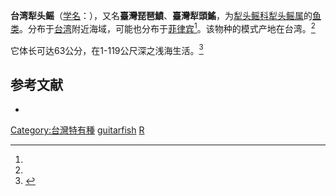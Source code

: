 {{speciesbox
| status = VU |  status_system = iucn3.1
| status_ref = <ref name=iucn>{{IUCN2010|version=2010.3| assessors = /s Compagno, L.J.V., Ishihara, H.  & Marshall, A.D. | year = 2006 | id = 60165 | title = Rhinobatos  formosensis  |downloaded =  2010-10-31}}</ref>
| image = Rhinobatos schlegelii 1838.jpg
| taxon=Rhinobatos formosensis
| authority = (Norman, 1926)<ref name='id5233'>{{cite web| url =http://www.bioinfo.cn/db05/BjdwSpecies.php?action=view&id=5233| title =台湾犁头鳐| work =《中国动物物种编目数据库》| publisher =中国科学院微生物研究所| author =中国科学院动物研究所| accessdate =2009-04-11| deadurl =yes| archiveurl =https://web.archive.org/web/20160305044006/http://www.bioinfo.cn/db05/BjdwSpecies.php?action=view&id=5233| archivedate =2016-03-05}}</ref>
}}

'''台湾犁头鳐'''（[[学名|学名]]：{{lang|la|''Rhinobatos formosensis''}}），又名'''臺灣琵琶鱝'''、'''臺灣犁頭鰩'''，为[[犁头鳐科|犁头鳐科]][[犁头鳐属|犁头鳐属]]的[[鱼类|鱼类]]。分布于[[台湾|台湾]]附近海域，可能也分布于[[菲律宾|菲律宾]]<ref name=iucn/>。该物种的模式产地在台湾。<ref name='id5233'/>

它体长可达63公分，在1-119公尺深之浅海生活。<ref  name=fishbase>{{FishBase species | genus = Rhinobatos | species =  formosensis | month = 10| year = 2010}}</ref>

== 参考文献 ==
{{reflist}}
* {{TaiBNET| zh=臺灣琵琶鱝 | id=383190 | binomial=Rhinobatos formosensis | authority=Norman, 1926 | var= | accessdate=2013-01-24}}
{{Wikispecies|Rhinobatos formosensis}}
{{Taxonbar|from=Q713644}}

{{DEFAULTSORT:Taiwan guitarfish}}
[[Category:台灣特有種|Category:台灣特有種]]
[[Category:犁頭鰩屬|guitarfish]]
[[Category:1926年描述的魚類|R]]

{{Rajiformes-stub}}
